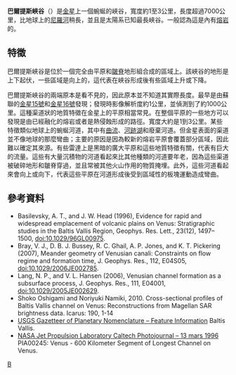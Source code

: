 {{Infobox feature on celestial object
|name        = 巴爾提斯峽谷
|image       = PIA00245 Baltis Vallis.jpg
|image_size  = 300px
|caption     = [[麥哲倫號金星探測器|麥哲倫號金星探測器]]長600公里的雷達拼接影像，僅顯示出巴爾提斯峽谷的一部分
|type        = 峽谷
|coordinates = {{coord|37.3|N|161.4|E|globe:venus_type:landmark|display=inline,title}}
|diameter    = {{convert|6000|km}}
|eponym      = [[敘利亞語|敘利亞語]]的金星
|globe       = 金星
}}
'''巴爾提斯峽谷'''（{{lang-en|Baltis Vallis}}）是[[金星|金星]]上一個蜿蜒的峽谷，寬度約1至3公里，長度超過7000公里，比地球上的[[尼羅河|尼羅河]]稍長，並且是太陽系已知最長峽谷。一般認為這是內有[[熔岩|熔岩]]的{{link-en|熔岩渠道|Lava channel}}。

==特徵==
巴爾提斯峽谷是位於一個完全由平原和[[皺脊|皺脊]]地形組合成的區域上。該峽谷的地形是上下起伏，一些區域是向上的，這代表在峽谷形成後有些區域上升或下降。

巴爾提斯峽谷的兩端原本是看不見的，因此原本並不知道其實際長度。最早是由蘇聯的[[金星15號|金星15號]]和[[金星16號|金星16號]]發現；發現時影像解析度約1公里，並偵測到了約1000公里。這種渠道狀的地質特徵在金星上的平原相當常見。在整個平原的一些地方可以發現是由已經融化的熔岩或者是熱侵蝕形成的路徑。寬度大約是1到3公里。某些特徵類似地球上的蜿蜒河道，其中有[[曲流|曲流]]、[[河跡湖|河跡湖]]和廢棄河道。但金星表面的渠道並不像地球的那麼彎曲；主要的原因是因為較新的熔岩平原會覆蓋部分區域，因此難以確定其來源。有些雷達上是黑暗的廣大平原和這些地質特徵有關，代表有巨大的流量。這些有大量沉積物的河道看起來比其他種類的河道要年老，因為這些渠道被破碎地形和皺脊穿過，並且常被其他火山作用的物質掩埋。此外，這些河道看起來會向上或向下，代表這些平原在河道形成後受到區域性的板塊運動造成彎曲。

==參考資料==
*Basilevsky, A. T., and J. W. Head (1996), Evidence for rapid and widespread emplacement of volcanic plains on Venus: Stratigraphic studies in the Baltis Vallis Region, Geophys. Res. Lett., 23(12), 1497–1500, doi:10.1029/96GL00975.
*Bray, V. J., D. B. J. Bussey, R. C. Ghail, A. P. Jones, and K. T. Pickering (2007), Meander geometry of Venusian canali: Constraints on flow regime and formation time, J. Geophys. Res., 112, E04S05, doi:10.1029/2006JE002785.
*Lang, N. P., and V. L. Hansen (2006), Venusian channel formation as a subsurface process, J. Geophys. Res., 111, E04001, doi:10.1029/2005JE002629.
*Shoko Oshigami and Noriyuki Namiki, 2010. Cross-sectional profiles of Baltis Vallis channel on Venus: Reconstructions from Magellan SAR brightness data. Icarus: 190, 1-14
*[http://planetarynames.wr.usgs.gov/Feature/584 USGS Gazetteer of Planetary Nomenclature – Feature Information] {{Wayback|url=http://planetarynames.wr.usgs.gov/Feature/584 |date=20190523010529 }} Baltis Vallis.
*[http://photojournal.jpl.nasa.gov/catalog/PIA00245 NASA Jet Propulsion Laboratory Caltech Photojournal – 13 mars 1996] {{Wayback|url=http://photojournal.jpl.nasa.gov/catalog/PIA00245 |date=20190525044457 }} PIA00245: Venus - 600 Kilometer Segment of Longest Channel on Venus.

{{金星}}
[[Category:金星表面特徵|B]]